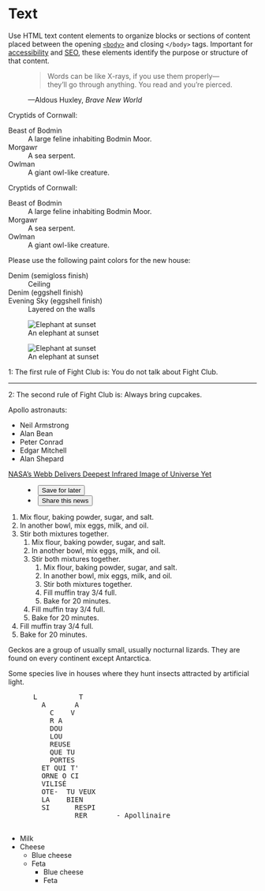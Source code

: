 
<Meta title="Atoms/Text" />

# Text

Use HTML text content elements to organize blocks or sections of content placed between the 
opening <a href="/en-US/docs/Web/HTML/Element/body"><code>&lt;body&gt;</code></a> and closing 
<code>&lt;/body&gt;</code> tags. Important for 
<a href="/en-US/docs/Glossary/Accessibility">accessibility</a> and 
<a href="/en-US/docs/Glossary/SEO">SEO</a>, these elements identify the purpose or structure of 
that content.

<Canvas>
  <Story name="blockquote">
    <figure>
        <blockquote cite="https://www.huxley.net/bnw/four.html">
            <p>Words can be like X-rays, if you use them properly—they’ll go through anything. You read and you’re pierced.</p>
        </blockquote>
        <figcaption>—Aldous Huxley, <cite>Brave New World</cite></figcaption>
    </figure>
  </Story>
</Canvas>

<Canvas>
  <Story name="dd">
    <p>Cryptids of Cornwall:</p>
    <dl>
      <dt>Beast of Bodmin</dt>
      <dd>A large feline inhabiting Bodmin Moor.</dd>
      <dt>Morgawr</dt>
      <dd>A sea serpent.</dd>
      <dt>Owlman</dt>
      <dd>A giant owl-like creature.</dd>
    </dl>
  </Story>
</Canvas>

<Canvas>
  <Story name="dl">
    <p>Cryptids of Cornwall:</p>
    <dl>
      <dt>Beast of Bodmin</dt>
      <dd>A large feline inhabiting Bodmin Moor.</dd>
      <dt>Morgawr</dt>
      <dd>A sea serpent.</dd>
      <dt>Owlman</dt>
      <dd>A giant owl-like creature.</dd>
    </dl>
  </Story>
</Canvas>

<Canvas>
  <Story name="dt">
    <p>Please use the following paint colors for the new house:</p>
    <dl>
      <dt>Denim (semigloss finish)</dt>
      <dd>Ceiling</dd>
      <dt>Denim (eggshell finish)</dt>
      <dt>Evening Sky (eggshell finish)</dt>
      <dd>Layered on the walls</dd>
    </dl>
  </Story>
</Canvas>

<Canvas>
  <Story name="figcaption">
    <figure>
      <img src="https://interactive-examples.mdn.mozilla.net/media/cc0-images/elephant-660-480.jpg" alt="Elephant at sunset" />
      <figcaption>An elephant at sunset</figcaption>
    </figure>
  </Story>
</Canvas>

<Canvas>
  <Story name="figure">
    <figure>
      <img src="https://interactive-examples.mdn.mozilla.net/media/cc0-images/elephant-660-480.jpg" alt="Elephant at sunset" />
      <figcaption>An elephant at sunset</figcaption>
    </figure>
  </Story>
</Canvas>

<Canvas>
  <Story name="hr">
    <p>1: The first rule of Fight Club is: You do not talk about Fight Club.</p>
    <hr />
    <p>2: The second rule of Fight Club is: Always bring cupcakes.</p>
  </Story>
</Canvas>

<Canvas>
  <Story name="li">
    <p>Apollo astronauts:</p>
    <ul>
      <li>Neil Armstrong</li>
      <li>Alan Bean</li>
      <li>Peter Conrad</li>
      <li>Edgar Mitchell</li>
      <li>Alan Shepard</li>
    </ul>
  </Story>
</Canvas>

<Canvas>
  <Story name="menu">
    <div class="news">
      <a href="#">NASA’s Webb Delivers Deepest Infrared Image of Universe Yet</a>
      <menu>
        <li><button id="save">Save for later</button></li>
        <li><button id="share">Share this news</button></li>
      </menu>
    </div>
  </Story>
</Canvas>

<Canvas>
  <Story name="ol">
    <ol>
      <li>Mix flour, baking powder, sugar, and salt.</li>
      <li>In another bowl, mix eggs, milk, and oil.</li>
      <li>Stir both mixtures together.
        <ol>
          <li>Mix flour, baking powder, sugar, and salt.</li>
          <li>In another bowl, mix eggs, milk, and oil.</li>
          <li>Stir both mixtures together.
            <ol>
              <li>Mix flour, baking powder, sugar, and salt.</li>
              <li>In another bowl, mix eggs, milk, and oil.</li>
              <li>Stir both mixtures together.</li>
              <li>Fill muffin tray 3/4 full.</li>
              <li>Bake for 20 minutes.</li>
            </ol>
          </li>
          <li>Fill muffin tray 3/4 full.</li>
          <li>Bake for 20 minutes.</li>
        </ol>
      </li>
      <li>Fill muffin tray 3/4 full.</li>
      <li>Bake for 20 minutes.</li>
    </ol>
  </Story>
</Canvas>

<Canvas>
  <Story name="p">
    <p>Geckos are a group of usually small, usually nocturnal lizards. They are found on every continent except Antarctica.</p>
    <p>Some species live in houses where they hunt insects attracted by artificial light.</p>
  </Story>
</Canvas>

<Canvas>
  <Story name="pre">
    <pre>
      L          T
        A       A
          C    V
          R A
          DOU
          LOU
          REUSE
          QUE TU
          PORTES
        ET QUI T'
        ORNE O CI
        VILISÉ
        OTE-  TU VEUX
        LA    BIEN
        SI      RESPI
                RER       - Apollinaire
    </pre>
  </Story>
</Canvas>

<Canvas>
  <Story name="ul">
    <ul>
      <li>Milk</li>
      <li>Cheese
        <ul>
          <li>Blue cheese</li>
          <li>Feta
            <ul>
              <li>Blue cheese</li>
              <li>Feta</li>
            </ul>
          </li>
        </ul>
      </li>
    </ul>
  </Story>
</Canvas>